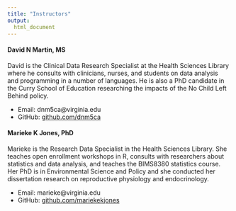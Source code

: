 ```yaml
---
title: "Instructors"
output: 
  html_document
---
```


#### David N Martin, MS

David is the Clinical Data Research Specialist at the Health Sciences Library where he consults with clinicians, nurses, and students on data analysis and programming in a number of languages. He is also a PhD candidate in the Curry School of Education researching the impacts of the No Child Left Behind policy.

- Email: dnm5ca@virginia.edu
- GitHub: [github.com/dnm5ca](https://github.com/dnm5ca)

#### Marieke K Jones, PhD

Marieke is the Research Data Specialist in the Health Sciences Library. She teaches open enrollment workshops in R, consults with researchers about statistics and data analysis, and teaches the BIMS8380 statistics course. Her PhD is in Environmental Science and Policy and she conducted her dissertation research on reproductive physiology and endocrinology.

- Email: marieke@virginia.edu
- GitHub: [github.com/mariekekjones](https://github.com/mariekekjones)
